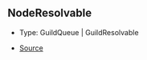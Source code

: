 ## NodeResolvable

- Type: GuildQueue \| GuildResolvable

- [Source](https://github.com/Androz2091/discord-player/blob/451214b/packages/discord-player/src/Structures/GuildNodeManager.ts#L35)